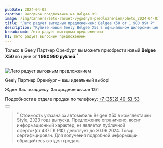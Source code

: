 ```yaml
---
pubDate: 2024-04-02
caption: Выгодное предложение на Belgee X50
image: /img/banners/leto-raduet-vygodnym-predlozheniem/photo_2024-04-03 07.40.44.webp
title: "Лето радует выгодным предложением: Belgee X50 от 1 980 990 ₽"
description: "Купите новый Geely Belgee X50 в официальном дилерском центр Джили Партнер в Оренбурге. Подробности по тел. +7 (3532) 40-53-53"
breadcrumb: Лето радует выгодным предложением
h1: Лето радует выгодным предложением
---
```


Только в Geely Партнер Оренбург вы можете приобрести новый <b>Belgee X50</b> по цене <b>от 1 980 990 рублей</b>.<sup>*</sup><br/>
<br/>

<img src="/img/banners/leto-raduet-vygodnym-predlozheniem/photo_2024-04-03 07.40.44.webp" alt="Лето радует выгодным предложением" class="w-full" />
<br/>

Geely Партнер Оренбург – ваш идеальный выбор!<br/>

Ждем Вас по адресу: Загородное шоссе 13/1<br/>

Подробности в отделе продаж по телефону: <a href="tel:+73532405353">+7 (3532) 40-53-53</a>

<div class="flex justify-center mt-10 mb-5">
    <Button
        classes="popup-link block !px-4 xl:!px-8 !py-2 xl:!py-3 !text-white !no-underline"
        url="#common-modal"
        title="Подробнее"
        dataTitle="Заказать обратный звонок"
        dataFormName={`Belgee X50 от 1 980 990. Акция`}
    />
</div>

> <sup>*</sup> Стоимость указана за автомобиль Belgee X50 в комплектации Style, 2023 года выпуска. Предложение ограничено, носит информационный характер, не является публичной офертой(ст.437 ГК РФ), действует до 30.06.2024. Товар сертифицирован. Для получения подробной информации обращайтесь в отдел продаж.